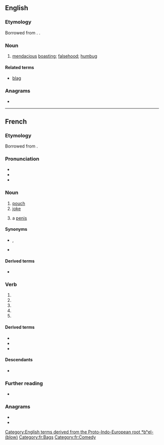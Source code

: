 {{also|blagué}}
==English==

===Etymology===
Borrowed from {{bor|en|fr|blague}}. {{doublet|en|belly}}.

===Noun===
{{en-noun|~}}

# [[mendacious]] [[boast]]ing; [[falsehood]]; [[humbug]]

====Related terms====
* [[blag]]

{{Webster 1913}}

===Anagrams===
* {{anagrams|en|a=abeglu|Beluga|abulge|beluga}}
[[Category:English terms derived from the Proto-Indo-European root *bʰel- (blow)]]

----

==French==

===Etymology===
Borrowed from {{bor|fr|nl|balg}}.

===Pronunciation===
* {{fr-IPA}}
* {{audio|fr|Fr-blague.ogg|Audio}}
* {{rhymes|fr|aɡ}}

===Noun===
{{fr-noun|f}}

# [[pouch]]
# [[joke]]
# {{lb|fr|Louisiana French|Cajun French}} a [[penis]]

====Synonyms====
* {{sense|joke}} {{l|fr|plaisanterie|g=f}}, {{q|Louisiana|Quebec}} {{l|fr|joke|g=f}}
* {{sense|penis}} {{l|fr|pénis|g=m}}

====Derived terms====
* {{l|fr|blague à part}}

===Verb===
{{head|fr|verb form}}

# {{inflection of|fr|blaguer||1|s}}
# {{inflection of|fr|blaguer||3|s}}
# {{inflection of|fr|blaguer||2|imp}}
# {{inflection of|fr|blaguer||1|subj}}
# {{inflection of|fr|blaguer||3|subj}}

====Derived terms====
* {{l|fr|blaguer}}
* {{l|fr|la bonne blague}}
* {{l|fr|sans blague}}

====Descendants====
* {{desc|pl|blaga|bor=1}}

===Further reading===
* {{R:TLFi}}

===Anagrams===
* {{l|fr|béluga}}
* {{l|fr|beugla}}

[[Category:fr:Bags]]
[[Category:fr:Comedy]]